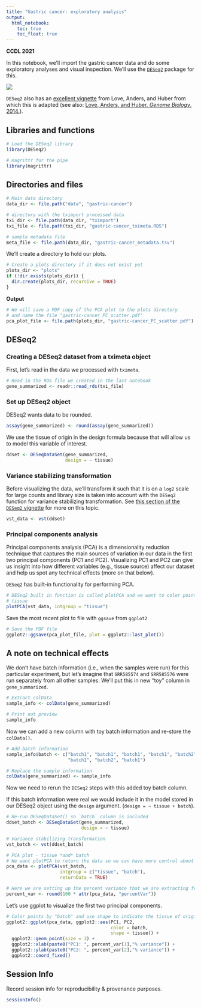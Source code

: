 ```yaml
---
title: "Gastric cancer: exploratory analysis"
output:   
  html_notebook: 
    toc: true
    toc_float: true
---
```


**CCDL 2021**

In this notebook, we'll import the gastric cancer data and do some exploratory
analyses and visual inspection.
We'll use the [`DESeq2`](https://bioconductor.org/packages/release/bioc/html/DESeq2.html) package for this.

![](diagrams/rna-seq_6.png)

`DESeq2` also has an 
[excellent vignette](https://bioconductor.org/packages/release/bioc/vignettes/DESeq2/inst/doc/DESeq2.html) 
from Love, Anders, and Huber from which this is adapted 
(see also: [Love, Anders, and Huber. _Genome Biology_. 2014.](https://doi.org/10.1186/s13059-014-0550-8)).

## Libraries and functions

```r
# Load the DESeq2 library
library(DESeq2)
```

```r
# magrittr for the pipe
library(magrittr)
```

## Directories and files

```r
# Main data directory
data_dir <- file.path("data", "gastric-cancer")

# directory with the tximport processed data
txi_dir <- file.path(data_dir, "tximport")
txi_file <- file.path(txi_dir, "gastric-cancer_tximeta.RDS")
```

```r
# sample metadata file
meta_file <- file.path(data_dir, "gastric-cancer_metadata.tsv")
```

We'll create a directory to hold our plots.

```r
# Create a plots directory if it does not exist yet
plots_dir <- "plots"
if (!dir.exists(plots_dir)) {
  dir.create(plots_dir, recursive = TRUE)
}
```

**Output**

```r
# We will save a PDF copy of the PCA plot to the plots directory
# and name the file "gastric-cancer_PC_scatter.pdf"
pca_plot_file <- file.path(plots_dir, "gastric-cancer_PC_scatter.pdf")
```

## DESeq2

### Creating a DESeq2 dataset from a tximeta object

First, let's read in the data we processed with `tximeta`.

```r
# Read in the RDS file we created in the last notebook
gene_summarized <- readr::read_rds(txi_file)
```

### Set up DESeq2 object

DESeq2 wants data to be rounded. 

```r
assay(gene_summarized) <- round(assay(gene_summarized))
```

We use the tissue of origin in the design formula because that will allow us
to model this variable of interest.

```r
ddset <- DESeqDataSet(gene_summarized,
                      design = ~ tissue)
```

### Variance stabilizing transformation

Before visualizing the data, we'll transform it such that it is on a `log2` 
scale for large counts and library size is taken into account with the `DESeq2` 
function for variance stabilizing transformation.
See [this section of
the `DESeq2` vignette](http://bioconductor.org/packages/devel/bioc/vignettes/DESeq2/inst/doc/DESeq2.html#data-transformations-and-visualization) 
for more on this topic. 

```r
vst_data <- vst(ddset)
```

### Principal components analysis

Principal components analysis (PCA) is a dimensionality reduction technique
that captures the main sources of variation in our data in the first two 
principal components (PC1 and PC2).
Visualizing PC1 and PC2 can give us insight into how different variables (e.g.,
tissue source) affect our dataset and help us spot any technical effects 
(more on that below).

`DESeq2` has built-in functionality for performing PCA.

```r
# DESeq2 built in function is called plotPCA and we want to color points by
# tissue
plotPCA(vst_data, intgroup = "tissue")
```

Save the most recent plot to file with `ggsave` from `ggplot2`

```r
# Save the PDF file 
ggplot2::ggsave(pca_plot_file, plot = ggplot2::last_plot())
```

## A note on technical effects

We don't have batch information (i.e., when the samples were run) for this 
particular experiment, but let's imagine that `SRR585574` and `SRR585576` were
run separately from all other samples.
We'll put this in new "toy" column in `gene_summarized`.

```r
# Extract colData
sample_info <- colData(gene_summarized)

# Print out preview
sample_info
```

Now we can add a new column with toy batch information and re-store the `colData()`. 

```r
# Add batch information
sample_info$batch <- c("batch1", "batch1", "batch1", "batch1", "batch2", 
                       "batch1", "batch2", "batch1")

# Replace the sample information                        
colData(gene_summarized) <- sample_info
```
                            
Now we need to rerun the `DESeq2` steps with this added toy batch column.

If this batch information were real we would include it in the model stored in our DESeq2 object using the `design` argument. (`design = ~ tissue + batch`). 

```r
# Re-run DESeqDataSet() so `batch` column is included
ddset_batch <- DESeqDataSet(gene_summarized,
                            design = ~ tissue)

# Variance stabilizing transformation
vst_batch <- vst(ddset_batch)
```

```r
# PCA plot - tissue *and* batch
# We want plotPCA to return the data so we can have more control about the plot
pca_data <- plotPCA(vst_batch, 
                    intgroup = c("tissue", "batch"), 
                    returnData = TRUE)
```

```r
# Here we are setting up the percent variance that we are extracting from the `pca_data` object
percent_var <- round(100 * attr(pca_data, "percentVar"))
```

Let's use ggplot to visualize the first two principal components. 

```r
# Color points by "batch" and use shape to indicate the tissue of origin
ggplot2::ggplot(pca_data, ggplot2::aes(PC1, PC2, 
                                       color = batch, 
                                       shape = tissue)) +
  ggplot2::geom_point(size = 3) +
  ggplot2::xlab(paste0("PC1: ", percent_var[1],"% variance")) +
  ggplot2::ylab(paste0("PC2: ", percent_var[2],"% variance")) + 
  ggplot2::coord_fixed()
```

## Session Info

Record session info for reproducibility & provenance purposes.

```r
sessionInfo()
```
